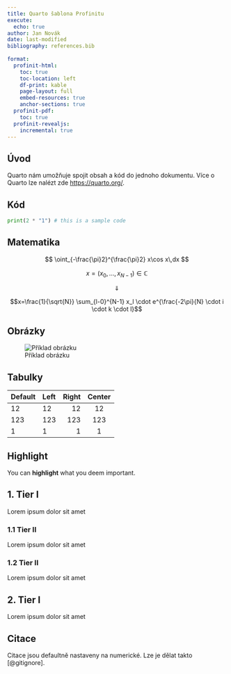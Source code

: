 ```yaml
---
title: Quarto šablona Profinitu
execute:
  echo: true
author: Jan Novák
date: last-modified
bibliography: references.bib
  
format:
  profinit-html:
    toc: true
    toc-location: left
    df-print: kable
    page-layout: full
    embed-resources: true
    anchor-sections: true
  profinit-pdf:
    toc: true
  profinit-revealjs:
    incremental: true
---
```



## Úvod

Quarto nám umožňuje spojit obsah a kód do jednoho dokumentu. Více o Quarto lze nalézt zde <https://quarto.org/>.

## Kód

```python
print(2 * "1") # this is a sample code
```

## Matematika
$$ \oint_{-\frac{\pi}2}^{\frac{\pi}2} x\cos x\,dx $$

$$x=(x_0, ..., x_{N-1}) \in \mathbb{C}$$

$$\Downarrow$$

$$x=\frac{1}{\sqrt{N}} \sum_{l-0}^{N-1} x_l \cdot e^{\frac{-2\pi}{N} \cdot i \cdot k \cdot l}$$

## Obrázky

![Příklad obrázku](https://imgs.xkcd.com/comics/judgment_day_2x.png)

## Tabulky

| Default | Left | Right | Center |
|---------|:-----|------:|:------:|
| 12      | 12   |    12 |   12   |
| 123     | 123  |   123 |  123   |
| 1       | 1    |     1 |   1    |


## Highlight

You can **highlight** what you deem important.

## 1. Tier I

Lorem ipsum dolor sit amet

### 1.1 Tier II

Lorem ipsum dolor sit amet

### 1.2 Tier II

Lorem ipsum dolor sit amet  

## 2. Tier I

Lorem ipsum dolor sit amet

## Citace

Citace jsou defaultně nastaveny na numerické. Lze je dělat takto [@gitignore].

